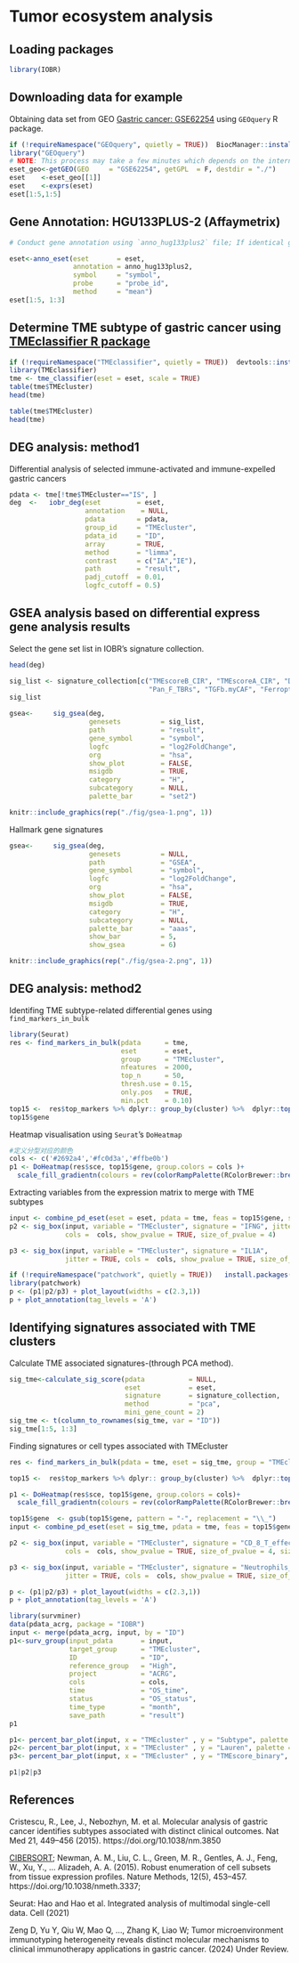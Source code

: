 


# **Tumor ecosystem analysis**

## Loading packages

```r
library(IOBR)
```

## Downloading data for example
Obtaining data set from GEO [Gastric cancer: GSE62254](https://pubmed.ncbi.nlm.nih.gov/25894828/) using `GEOquery` R package.
```r
if (!requireNamespace("GEOquery", quietly = TRUE))  BiocManager::install("GEOquery")
library("GEOquery")
# NOTE: This process may take a few minutes which depends on the internet connection speed. Please wait for its completion.
eset_geo<-getGEO(GEO     = "GSE62254", getGPL  = F, destdir = "./")
eset    <-eset_geo[[1]]
eset    <-exprs(eset)
eset[1:5,1:5]
```

## Gene Annotation: HGU133PLUS-2 (Affaymetrix)
```r

# Conduct gene annotation using `anno_hug133plus2` file; If identical gene symbols exists, these genes would be ordered by the mean expression levels. The gene symbol with highest mean expression level is selected and remove others. 

eset<-anno_eset(eset       = eset,
                annotation = anno_hug133plus2,
                symbol     = "symbol",
                probe      = "probe_id",
                method     = "mean")
eset[1:5, 1:3]
```

## Determine TME subtype of gastric cancer using [TMEclassifier R package](https://github.com/LiaoWJLab/TMEclassifier)
```r
if (!requireNamespace("TMEclassifier", quietly = TRUE))  devtools::install_github("LiaoWJLab/TMEclassifier")
library(TMEclassifier)
tme <- tme_classifier(eset = eset, scale = TRUE)
table(tme$TMEcluster)
head(tme)
```

```r
table(tme$TMEcluster)
head(tme)
```

## DEG analysis: method1
Differential analysis of selected immune-activated and immune-expelled gastric cancers

```r
pdata <- tme[!tme$TMEcluster=="IS", ]
deg  <-   iobr_deg(eset         = eset,
                   annotation    = NULL,
                   pdata        = pdata,
                   group_id     = "TMEcluster",
                   pdata_id     = "ID",
                   array        = TRUE,
                   method       = "limma",
                   contrast     = c("IA","IE"),
                   path         = "result",
                   padj_cutoff  = 0.01,
                   logfc_cutoff = 0.5)
```

## GSEA analysis based on differential express gene analysis results


Select the gene set list in IOBR's signature collection.
```r
head(deg)

sig_list <- signature_collection[c("TMEscoreB_CIR", "TMEscoreA_CIR", "DNA_replication", "Base_excision_repair",
                                   "Pan_F_TBRs", "TGFb.myCAF", "Ferroptosis", "TLS_Nature", "Glycolysis")]
sig_list
```

```r
gsea<-     sig_gsea(deg,
                    genesets          = sig_list,
                    path              = "result",
                    gene_symbol       = "symbol",
                    logfc             = "log2FoldChange",
                    org               = "hsa",
                    show_plot         = FALSE,
                    msigdb            = TRUE,
                    category          = "H",
                    subcategory       = NULL,
                    palette_bar       = "set2")
```

```r
knitr::include_graphics(rep("./fig/gsea-1.png", 1))
```

Hallmark gene signatures
```r
gsea<-     sig_gsea(deg,
                    genesets          = NULL,
                    path              = "GSEA",
                    gene_symbol       = "symbol",
                    logfc             = "log2FoldChange",
                    org               = "hsa",
                    show_plot         = FALSE,
                    msigdb            = TRUE,
                    category          = "H",
                    subcategory       = NULL,
                    palette_bar       = "aaas",
                    show_bar          = 5,
                    show_gsea         = 6)
```

```r
knitr::include_graphics(rep("./fig/gsea-2.png", 1))
```


## DEG analysis: method2

Identifing TME subtype-related differential genes using `find_markers_in_bulk`
```r
library(Seurat)
res <- find_markers_in_bulk(pdata      = tme, 
                            eset       = eset, 
                            group      = "TMEcluster", 
                            nfeatures  = 2000, 
                            top_n      = 50, 
                            thresh.use = 0.15, 
                            only.pos   = TRUE, 
                            min.pct    = 0.10)
top15 <-  res$top_markers %>% dplyr:: group_by(cluster) %>%  dplyr::top_n(15, avg_log2FC)
top15$gene
```

Heatmap visualisation using `Seurat`'s `DoHeatmap`
```r
#定义分型对应的颜色
cols <- c('#2692a4','#fc0d3a','#ffbe0b')
p1 <- DoHeatmap(res$sce, top15$gene, group.colors = cols )+
  scale_fill_gradientn(colours = rev(colorRampPalette(RColorBrewer::brewer.pal(11,"RdBu"))(256)))

```

Extracting variables from the expression matrix to merge with TME subtypes

```r

input <- combine_pd_eset(eset = eset, pdata = tme, feas = top15$gene, scale = T)
p2 <- sig_box(input, variable = "TMEcluster", signature = "IFNG", jitter = TRUE,
              cols =  cols, show_pvalue = TRUE, size_of_pvalue = 4)

p3 <- sig_box(input, variable = "TMEcluster", signature = "IL1A", 
              jitter = TRUE, cols =  cols, show_pvalue = TRUE, size_of_pvalue = 4)
```

```r

if (!requireNamespace("patchwork", quietly = TRUE))   install.packages("patchwork")
library(patchwork)
p <- (p1|p2/p3) + plot_layout(widths = c(2.3,1))
p + plot_annotation(tag_levels = 'A')
```


## Identifying signatures associated with TME clusters

Calculate TME associated signatures-(through PCA method).
```r
sig_tme<-calculate_sig_score(pdata           = NULL,
                             eset            = eset,
                             signature       = signature_collection,
                             method          = "pca",
                             mini_gene_count = 2)
sig_tme <- t(column_to_rownames(sig_tme, var = "ID"))
sig_tme[1:5, 1:3]
```

Finding signatures or cell types associated with TMEcluster
```r
res <- find_markers_in_bulk(pdata = tme, eset = sig_tme, group = "TMEcluster", nfeatures = 1000, top_n = 20, min.pct = 0.10)

top15 <-  res$top_markers %>% dplyr:: group_by(cluster) %>%  dplyr::top_n(15, avg_log2FC)

p1 <- DoHeatmap(res$sce, top15$gene, group.colors = cols)+
  scale_fill_gradientn(colours = rev(colorRampPalette(RColorBrewer::brewer.pal(11,"RdBu"))(256)))
```

```r
top15$gene  <- gsub(top15$gene, pattern = "-", replacement = "\\_")
input <- combine_pd_eset(eset = sig_tme, pdata = tme, feas = top15$gene, scale = T)

p2 <- sig_box(input, variable = "TMEcluster", signature = "CD_8_T_effector", jitter = TRUE,
              cols =  cols, show_pvalue = TRUE, size_of_pvalue = 4, size_of_font = 6)

p3 <- sig_box(input, variable = "TMEcluster", signature = "Neutrophils_Bindea_et_al",  
              jitter = TRUE, cols =  cols, show_pvalue = TRUE, size_of_pvalue = 4, size_of_font = 6)
```


```r
p <- (p1|p2/p3) + plot_layout(widths = c(2.3,1))
p + plot_annotation(tag_levels = 'A')
```


```r
library(survminer)
data(pdata_acrg, package = "IOBR")
input <- merge(pdata_acrg, input, by = "ID")
p1<-surv_group(input_pdata       = input,
               target_group      = "TMEcluster",
               ID                = "ID",
               reference_group   = "High",
               project           = "ACRG",
               cols              = cols, 
               time              = "OS_time",
               status            = "OS_status",
               time_type         = "month",
               save_path         = "result")
p1
```

```r
p1<- percent_bar_plot(input, x = "TMEcluster" , y = "Subtype", palette = "jama")
p2<- percent_bar_plot(input, x = "TMEcluster" , y = "Lauren", palette = "jama")
p3<- percent_bar_plot(input, x = "TMEcluster" , y = "TMEscore_binary", palette = "jama")
```

```r
p1|p2|p3
```

## References

Cristescu, R., Lee, J., Nebozhyn, M. et al. Molecular analysis of gastric cancer identifies subtypes associated with distinct clinical outcomes. Nat Med 21, 449–456 (2015). https://doi.org/10.1038/nm.3850

[CIBERSORT](https://cibersort.stanford.edu/); Newman, A. M., Liu, C. L., Green, M. R., Gentles, A. J., Feng, W., Xu, Y., … Alizadeh, A. A. (2015). Robust enumeration of cell subsets from tissue expression profiles. Nature Methods, 12(5), 453–457.  https://doi.org/10.1038/nmeth.3337; 

Seurat: Hao and Hao et al. Integrated analysis of multimodal single-cell data. Cell (2021)

Zeng D, Yu Y, Qiu W, Mao Q, …, Zhang K, Liao W; Tumor microenvironment immunotyping heterogeneity reveals distinct molecular mechanisms to clinical immunotherapy applications in gastric cancer. (2024) Under Review.